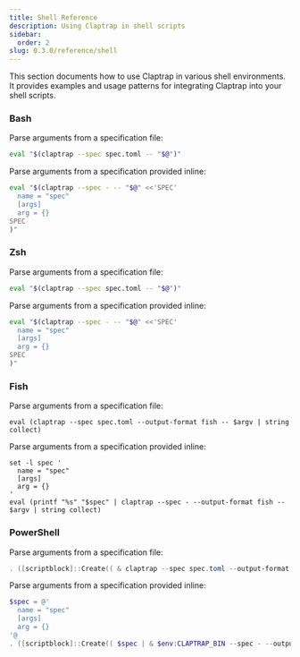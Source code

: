 ```yaml
---
title: Shell Reference
description: Using Claptrap in shell scripts
sidebar:
  order: 2
slug: 0.3.0/reference/shell
---
```


This section documents how to use Claptrap in various shell environments. It provides examples and usage patterns for
integrating Claptrap into your shell scripts.

### Bash

Parse arguments from a specification file:

```bash
eval "$(claptrap --spec spec.toml -- "$@")"
```

Parse arguments from a specification provided inline:

```bash
eval "$(claptrap --spec - -- "$@" <<'SPEC'
  name = "spec"
  [args]
  arg = {}
SPEC
)"
```

### Zsh

Parse arguments from a specification file:

```zsh
eval "$(claptrap --spec spec.toml -- "$@")"
```

Parse arguments from a specification provided inline:

```zsh
eval "$(claptrap --spec - -- "$@" <<'SPEC'
  name = "spec"
  [args]
  arg = {}
SPEC
)"
```

### Fish

Parse arguments from a specification file:

```fish
eval (claptrap --spec spec.toml --output-format fish -- $argv | string collect)
```

Parse arguments from a specification provided inline:

```fish
set -l spec '
  name = "spec"
  [args]
  arg = {}
'
eval (printf "%s" "$spec" | claptrap --spec - --output-format fish -- $argv | string collect)
```

### PowerShell

Parse arguments from a specification file:

```powershell
. ([scriptblock]::Create(( & claptrap --spec spec.toml --output-format powershell -- @args ) -join "`n"))
```

Parse arguments from a specification provided inline:

```powershell
$spec = @'
  name = "spec"
  [args]
  arg = {}
'@
. ([scriptblock]::Create(( $spec | & $env:CLAPTRAP_BIN --spec - --output-format powershell -- @args ) -join "`n"))
```
